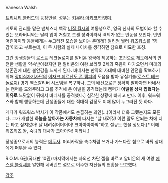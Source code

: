Vanessa Walsh

[[트리니티 블러드]]의 등장인물. 성우는 [[키무라 아키코]]/[[안영미(성우)|안영미]].

게토의 관리를 맡은 맨체스터 백작 [[버질 월시]]의 여동생으로, 영국 신사의 모범이라 할 수 있는 오라버니와는 달리 입이 거칠고 드센 성격이라서 격의가 없는 언동을 보인다. 반면 어린아이와 동물에게는 누그러진 모습을 보이는 [[츤데레]]? [[윌리엄 월터 워즈워스]]를 '영감'이라고 부르는데, 이 두 사람의 실제 나이차를 생각하면 참으로 미묘한 호칭.

그간 장생종들의 로스트 테크놀로지를 알비온 왕국에 제공하는 조건으로 게토에서의 안전한 생활을 약속받아왔지만 현 알비온의 여왕 브리짓 2세의 죽음이 다가오면서 미래의 생존권에 대한 불안감을 느끼게 된다. 바네사는 만약의 사태에 대비한 안전을 확보하기 위해 [[장미십자기사단]]의 [[이자크 페르난도 폰 캠퍼]]의 도움을 받아 유실기술([[로스트 테크놀로지]]) 병기 엑스칼리버 시스템을 복구하나, 그의 배신으로[* 정확히 말하자면 바네사는 캠퍼를 도와주려고 그를 추격해 온 아벨을 공격했는데 캠퍼가 '''아벨을 상처 입혔다는 이유로''' 느닷없이 뒤에서 바네사를 공격했다.] 심각한 상황에 빠지고 만다. 이후, 워즈워스와 함께 행동하는데 단생종들에 대한 적대적 감정도 이때 많이 누그러진 듯 하다. 

게다가 워즈워스 박사가 이 작품에서도 손꼽히는 괴인(…)이라서 더욱 그랬는지도 모른다. 그가 개발한 '''하늘을 날아가는 자동차'''에 타서는 "날 내려줘! 이런 말도 안되는 차에 더는 타고 싶지않아! 날 내려줘어어어어! 크아아아아악"하고 절규도 했을 정도다.[* 이에 워즈워즈 왈, 숙녀의 대사가 크아아악! 이라니.]

장생종으로서의 능력은 [[메두사]]. 머리카락을 촉수처럼 쓰거나 가느다란 침으로 바꿔 상대에게 퍼부을 수 있다. 

R.O.M. 6권(국내판 10권) 마지막에서는 자외선 차단 젤을 바르고 알비온의 새 여왕 [[에스텔 블랑셰]]를 알현해 네버랜드 섬으로 이주한 자신들의 현황을 보고했다.

[[각주]]
